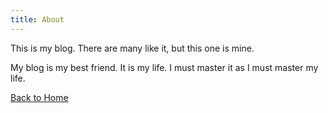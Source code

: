 ```yaml
---
title: About
---
```



This is my blog. There are many like it, but this one is mine.

My blog is my best friend. It is my life. I must master it as I must master my life.

[Back to Home](../index)
